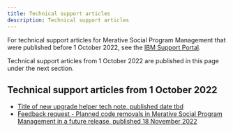 ```yaml
---
title: Technical support articles
description: Technical support articles
---
```


For technical support articles for Merative Social Program Management that were published before 1 October 2022, see the [IBM Support Portal](https://www.ibm.com/mysupport/s/?language=en_US).

Technical support articles from 1 October 2022 are published in this page under the next section.

## Technical support articles from 1 October 2022

* [Title of new upgrade helper tech note, published date tbd](upgrade-helper-download.mdx)
* [Feedback request - Planned code removals in Merative Social Program Management in a future release, published 18 November 2022](/pdf/supportarticles/spmfeedbackplannedcoderemovalsfuturerelease.pdf)
